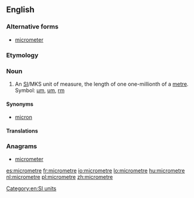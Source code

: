 ==English==

===Alternative forms===
* {{qualifier|US}} [[micrometer]]

===Etymology===
{{prefix|micro|metre|lang=en}}

===Noun===
{{en-noun}}

# An [[SI#Abbreviation|SI]]/MKS unit of measure, the length of one one-millionth of a [[metre]]. Symbol: [[µm]], [[um]], [[rm]]

====Synonyms====
* {{qualifier|obsolete}} [[micron]]

====Translations====
{{trans-see|micrometer}}

===Anagrams===
* [[micrometer#English|micrometer]]

[[Category:en:SI units]]

[[es:micrometre]]
[[fr:micrometre]]
[[io:micrometre]]
[[lo:micrometre]]
[[hu:micrometre]]
[[nl:micrometre]]
[[pl:micrometre]]
[[zh:micrometre]]